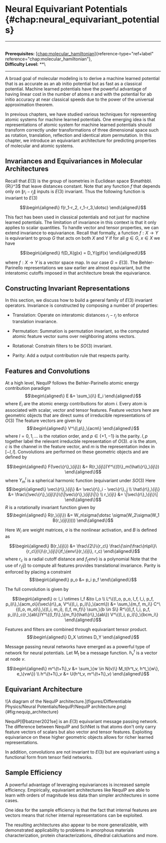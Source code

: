 # Neural Equivariant Potentials \{#chap:neural_equivariant_potentials\}

------------------------------------------------------------------------

\
**Prerequisites:**
[\[chap:molecular_hamiltonian\]](#chap:molecular_hamiltonian)\{reference-type="ref+label"
reference="chap:molecular_hamiltonian"\},\
**Difficulty Level:** \*\*\

------------------------------------------------------------------------

A broad goal of molecular modeling is to derive a machine learned
potential that is as accurate as an ab initio potential but as fast as a
classical potential. Machine learned potentials have the powerful
advantage of having linear cost in the number of atoms $n$ and with the
potential for ab initio accuracy at near classical speeds due to the
power of the universal approximation theorem.

In previous chapters, we have studied various techniques for
representing atomic systems for machine learned potentials. One emerging
idea is that representations of atomic system for machine learned
potentials should transform correctly under transformations of three
dimensional space such as rotation, translation, reflection and
identical atom permutation. In this chapter, we introduce an equivariant
architecture for predicting properties of molecular and atomic systems.

## Invariances and Equivariances in Molecular Architectures

Recall that $E(3)$ is the group of isometries in Euclidean space
$\mathbb\{R\}^3$ that leave distances constant. Note that any function $f$
that depends only on $\|r_i - r_j\|$ inputs is $E(3)$ invariant. Thus
the following function is invariant to $E(3)$

$$\begin\{aligned\}
    f(r_1-r_2, r_1-r_3,\dotsc)
\end\{aligned\}$$

This fact has been used in classical potentials and not just for machine
learned potentials. The limitation of invariance in this context is that
it only applies to scalar quantities. To handle vector and tensor
properties, we can extend invariance to equivariance. Recall that
formally, a function $f: X \to Y$ is equivariant to group $G$ that acts
on both $X$ and $Y$ if for all $g \in G$, $x \in X$ we have

$$\begin\{aligned\}
f(D_X(g)x) = D_Y(g)f(x)  
\end\{aligned\}$$

where $f: X \to Y$ is a vector space map. In our case $G = E(3)$. The
Behler-Parinello representations we saw earlier are almost equivariant,
but the interatomic cutoffs imposed in that architecture break the
equivariance.

## Constructing Invariant Representations

In this section, we discuss how to build a general family of $E(3)$
invariant operators. Invariance is constructed by composing a number of
properties:

-   Translation: Operate on interatomic distances $r_i - r_j$ to enforce
    translation invariance.

-   Permutation: Summation is permutation invariant, so the computed
    atomic feature vector sums over neighboring atoms vectors.

-   Rotational: Constrain filters to be $SO(3)$ invariant.

-   Parity: Add a output contribution rule that respects parity.

## Features and Convolutions

At a high level, NequIP follows the Behler-Parinello atomic energy
contribution paradigm $$\begin\{aligned\}
    E &= \sum_\{i\} E_i
\end\{aligned\}$$ where $E_i$ are the atomic energy contributions for atom
$i$. Every atom is associated with scalar, vector and tensor features.
Feature vectors here are geometric objects that are direct sums of
irreducible representations of $O(3)$ The feature vectors are given by
$$\begin\{aligned\}
    V^\{l,p\}_\{acm\}
\end\{aligned\}$$ where $l = 0, 1, \dotsc$ is the rotation order, and
$p \in \{+1,-1\}$ is the parity. $l, p$ together label the relevant
irreducble representation of $O(3)$. $a$ is the atom, $c$ is the channel
in the feature vector, and $m$ is the representation index in $[-l, l]$.
Convolutions are performed on these geometric objects and are defined by

$$\begin\{aligned\}
F(\vec\{r\}_\{ij\}) &= R(r_\{ij\})Y^\{(l)\}_m(\hat\{r\}_\{ij\})
\end\{aligned\}$$ where $Y^l_m$ is a spherical harmonic function
(equivariant under $SO(3)$ Here $$\begin\{aligned\}
\vec\{r\}_\{ij\} &= \vec\{r\}_i - \vec\{r\}_j \\
\hat\{r\}_\{ij\} &= \frac\{\vec\{r\}_\{ij\}\}\{\|\vec\{r\}_\{ij\}\|\} \\
r_\{ij\} &= \|\vec\{r\}_\{ij\}\|
\end\{aligned\}$$ $R$ is a rotationally invariant function given by
$$\begin\{aligned\}
    R(r_\{ij\}) &= W_n\sigma(\dotsc \sigma(W_2\sigma(W_1 B(r_\{ij\}))))
\end\{aligned\}$$

Here $W_i$ are weight matrices, $\sigma$ is the nonlinear activation,
and $B$ is defined as

$$\begin\{aligned\}
    B(r_\{ij\}) &= \frac\{2\}\{r_c\} \frac\{\sin(\frac\{n\pi\}\{r_c\})\}\{r_\{ij\}\}f_\{env\}(r_\{ij\}, r_c)
\end\{aligned\}$$ where $r_c$ is a radial cutoff distance and $f_\{env\}$ is
a polynomial Note that the use of $r_\{ij\}$ to compute all features
provides translational invariance. Parity is enforced by placing a
constraint $$\begin\{aligned\}
    p_o &= p_i p_f
\end\{aligned\}$$

The full convolution is given by

$$\begin\{aligned\}
o: l_i \otimes l_f &\to l_o \\
L^\{(l_o, p_o, l_f, l_i, p_f, p_i)\}_\{acm_o\}(\vec\{r\}_a, V^\{(l_i, p_i)\}_\{acm\}) &= \sum_\{m_f, m_i\} C^\{(l_o, m_o)\}_\{(l_i, m_i), (l_f, m_f)\} \sum_\{b \in S\} R^\{(l_f, l_i, p_f, p_i)\}_c(r_\{ab\})Y^\{(l_f)\}_\{m_f\}(\hat\{r\}_\{ab\}) V^\{(l_i, p_i)\}_\{bcm_i\}
\end\{aligned\}$$

Features and filters are combined through equivariant tensor product.
$$\begin\{aligned\}
    D_X \otimes D_Y
\end\{aligned\}$$

Message passing neural networks have emerged as a powerful type of
network for neural potentials. Let $M_t$ be a message function. $h^t_v$
is a vector at node $v$.

$$\begin\{aligned\}
    m^\{t+1\}_v &= \sum_\{w \in N(v)\} M_t(h^t_v, h^t_\{w\}, e_\{vw\}) \\
    h^\{t+1\}_v &= U(h^t_v, m^\{t+1\}_v)
\end\{aligned\}$$

## Equivariant Architecture

![A diagram of the NequIP
architecture.](figures/Differentiable Physics/Neural Potentials/NequIP/NequIP architecture.png)\{#fig:nequip_architecture\}

NequIP[@batzner2021se] is an $E(3)$ equivariant message passing network.
The difference between NequIP and SchNet is that atoms don't only carry
feature vectors of scalars but also vector and tensor features.
Exploiting equivariance on these higher geometric objects allows for
richer learned representations.

In addition, convolutions are not invariant to $E(3)$ but are
equivariant using a functional form from tensor field networks.

## Sample Efficiency

A powerful advantage of leveraging equivariances is increased sample
efficiency. Empirically, equivariant architectures like NequIP are able
to learn with orders of magnitude less data than simpler architectures
in some cases.

One idea for the sample efficiency is that the fact that internal
features are vectors means that richer internal representations can be
exploited.

The resulting architectures also appear to be more generalizable, with
demonstrated applicability to problems in amorphous materials
characterization, protein characterizations, dihedral calcluations and
more.
